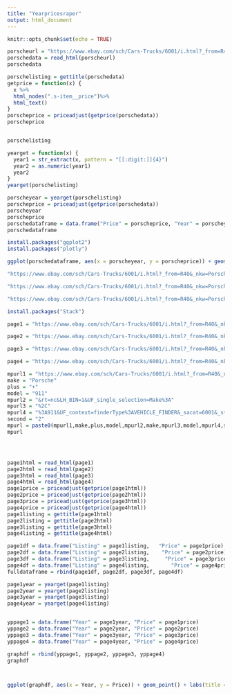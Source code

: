 ```yaml
---
title: "Yearpricesraper"
output: html_document
---
```


```r
knitr::opts_chunk$set(echo = TRUE)
```

```r
porscheurl = "https://www.ebay.com/sch/Cars-Trucks/6001/i.html?_from=R40&_nkw=Porsche+911&rt=nc&LH_BIN=1&UF_single_selection=Make%3APorsche%2CModel%3A911&UF_context=finderType%3AVEHICLE_FINDER&_sacat=6001&_stpos=60625&_fspt=160441&_fspt=1"
porschedata = read_html(porscheurl)
porschedata
```

```r
porschelisting = gettitle(porschedata)
getprice = function(x) {
  x %>%
  html_nodes(".s-item__price")%>%
  html_text()
}
porscheprice = priceadjust(getprice(porschedata))
porscheprice


porschelisting
```
```r
yearget = function(x) {
  year1 = str_extract(x, pattern = "[[:digit:]]{4}")
  year2 = as.numeric(year1)
  year2
}
yearget(porschelisting)

```
```r
porscheyear = yearget(porschelisting)
porscheprice = priceadjust(getprice(porschedata))
porscheyear
porscheprice
porschedataframe = data.frame("Price" = porscheprice, "Year" = porscheyear)
porschedataframe
```
```r
install.packages("ggplot2")
install.packages("plotly")
```

```r
ggplot(porschedataframe, aes(x = porscheyear, y = porscheprice)) + geom_point() + labs(title = "Vehicle Price Vs. Vehicle Year") + scale_y_continuous("Price", limits = c(10000,500000)) + scale_x_continuous("Model Year")

```
```r
"https://www.ebay.com/sch/Cars-Trucks/6001/i.html?_from=R40&_nkw=Porsche+911&rt=nc&LH_BIN=1&UF_single_selection=Make%3APorsche%2CModel%3A911&UF_context=finderType%3AVEHICLE_FINDER&_sacat=6001&_stpos=60625&_fspt=160441&_fspt=1"

"https://www.ebay.com/sch/Cars-Trucks/6001/i.html?_from=R40&_nkw=Porsche+911&rt=nc&LH_BIN=1&UF_single_selection=Make%3APorsche%2CModel%3A911&UF_context=finderType%3AVEHICLE_FINDER&_sacat=6001&_stpos=60625&_fspt=160441&_fspt=1&_pgn=2"

"https://www.ebay.com/sch/Cars-Trucks/6001/i.html?_from=R40&_nkw=Porsche+911&rt=nc&LH_BIN=1&UF_single_selection=Make%3APorsche%2CModel%3A911&UF_context=finderType%3AVEHICLE_FINDER&_sacat=6001&_stpos=60625&_fspt=160441&_fspt=1&_pgn=1"

```
```r
install.packages("Stack")
```

```r
page1 = "https://www.ebay.com/sch/Cars-Trucks/6001/i.html?_from=R40&_nkw=Porsche+911&rt=nc&LH_BIN=1&UF_single_selection=Make%3APorsche%2CModel%3A911&UF_context=finderType%3AVEHICLE_FINDER&_sacat=6001&_stpos=60625&_fspt=160441&_fspt=1&_pgn=1"

page2 = "https://www.ebay.com/sch/Cars-Trucks/6001/i.html?_from=R40&_nkw=Porsche+911&rt=nc&LH_BIN=1&UF_single_selection=Make%3APorsche%2CModel%3A911&UF_context=finderType%3AVEHICLE_FINDER&_sacat=6001&_stpos=60625&_fspt=160441&_fspt=1&_pgn=2"

page3 = "https://www.ebay.com/sch/Cars-Trucks/6001/i.html?_from=R40&_nkw=Porsche+911&rt=nc&LH_BIN=1&UF_single_selection=Make%3APorsche%2CModel%3A911&UF_context=finderType%3AVEHICLE_FINDER&_sacat=6001&_stpos=60625&_fspt=160441&_fspt=1&_pgn=3"

page4 = "https://www.ebay.com/sch/Cars-Trucks/6001/i.html?_from=R40&_nkw=Porsche+911&rt=nc&LH_BIN=1&UF_single_selection=Make%3APorsche%2CModel%3A911&UF_context=finderType%3AVEHICLE_FINDER&_sacat=6001&_stpos=60625&_fspt=160441&_fspt=1&_pgn=4"

mpurl1 = "https://www.ebay.com/sch/Cars-Trucks/6001/i.html?_from=R40&_nkw="
make = "Porsche"
plus = "+"
model = "911"
mpurl2 = "&rt=nc&LH_BIN=1&UF_single_selection=Make%3A"
mpurl3 = "%2C"
mpurl4 = "%3A911&UF_context=finderType%3AVEHICLE_FINDER&_sacat=6001&_stpos=60625&_fspt=160441&_fspt=1&_pgn="
second = "2"
mpurl = paste0(mpurl1,make,plus,model,mpurl2,make,mpurl3,model,mpurl4,second)
mpurl




page1html = read_html(page1)
page2html = read_html(page2)
page3html = read_html(page3)
page4html = read_html(page4)
page1price = priceadjust(getprice(page1html))
page2price = priceadjust(getprice(page2html))
page3price = priceadjust(getprice(page3html))
page4price = priceadjust(getprice(page4html))
page1listing = gettitle(page1html)
page2listing = gettitle(page2html)
page3listing = gettitle(page3html)
page4listing = gettitle(page4html)

page1df = data.frame("Listing" = page1listing,   "Price" = page1price)
page2df = data.frame("Listing" = page2listing,    "Price" = page2price)
page3df = data.frame("Listing" = page3listing,     "Price" = page3price)
page4df = data.frame("Listing" = page4listing,       "Price" = page4price)
fulldataframe = rbind(page1df, page2df, page3df, page4df)

page1year = yearget(page1listing)
page2year = yearget(page2listing)
page3year = yearget(page3listing)
page4year = yearget(page4listing)


yppage1 = data.frame("Year" = page1year, "Price" = page1price)
yppage2 = data.frame("Year" = page2year, "Price" = page2price)
yppage3 = data.frame("Year" = page3year, "Price" = page3price)
yppage4 = data.frame("Year" = page4year, "Price" = page4price)

graphdf = rbind(yppage1, yppage2, yppage3, yppage4)
graphdf



ggplot(graphdf, aes(x = Year, y = Price)) + geom_point() + labs(title = "Vehicle Price Vs. Vehicle Year") + scale_y_continuous("Price", limits = c(0,500000)) + scale_x_continuous("Model Year")



```








